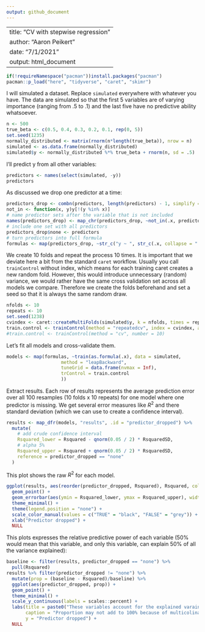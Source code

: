 ```yaml
---
output: github_document
---
```


<!-- README.md is generated from README.Rmd. Please edit that file -->

---
title: "CV with stepwise regression"
author: "Aaron Peikert"
date: "7/1/2021"
output: html_document
---

```r
if(!requireNamespace("pacman"))install.packages("pacman")
pacman::p_load("here", "tidyverse", "caret", "skimr")
```

I will simulated a dataset. Replace `simulated` everywhere with whatever you have.
The data are simulated so that the first 5 variables are of varying importance (ranging from .5 to .1) and the last five have no predictive ability whatsoever.

```r
n <- 500
true_beta <- c(0.5, 0.4, 0.3, 0.2, 0.1, rep(0, 5))
set.seed(1235)
normally_distributed <- matrix(rnorm(n*length(true_beta)), nrow = n)
simulated <- as.data.frame(normally_distributed)
simulated$y <- normally_distributed %*% true_beta + rnorm(n, sd = .5)
```

I'll predict y from all other variables:

```r
predictors <- names(select(simulated, -y))
predictors
```

As discussed we drop one predictor at a time:

```r
predictors_drop <- combn(predictors, length(predictors) - 1, simplify = FALSE)
not_in <- function(x, y)y[!(y %in% x)]
# name predictor sets after the variable that is not included
names(predictors_drop) <- map_chr(predictors_drop, ~not_in(.x, predictors))
# include one set with all predictors
predictors_drop$none <- predictors
# turn predictors into full formula
formulas <- map(predictors_drop, ~str_c("y ~ ", str_c(.x, collapse = " + ")))
```

We create 10 folds and repeat the process 10 times.
It is important that we deviate here a bit from the standard `caret` workflow.
Usually you call `trainControl` without index, which means for each training caret creates a new random fold.
However, this would introduce unnecessary (random) variance, we would rather have the same cross validation set across all models we compare.
Therefore we create the folds beforehand and set a seed so that it is always the same random draw.

```r
nfolds <- 10
repeats <- 10
set.seed(1238)
cvindex <- caret::createMultiFolds(simulated$y, k = nfolds, times = repeats)
train.control <- trainControl(method = "repeatedcv", index = cvindex, allowParallel = TRUE, repeats = repeats)
#train.control <- trainControl(method = "cv", number = 10)
```

Let's fit all models and cross-validate them.

```r
models <- map(formulas, ~train(as.formula(.x), data = simulated,
                    method = "leapBackward",
                    tuneGrid = data.frame(nvmax = Inf),
                    trControl = train.control
                    ))
```

Extract results.
Each row of results represents the average prediction error over all 100 resamples (10 folds x 10 repeats) for one model where one predictor is missing.
We get several error measures like $R^2$ and there standard deviation (which we can use to create a confidence interval).

```r
results <- map_dfr(models, "results", .id = "predictor_dropped") %>%
  mutate(
    # add crude confidence interval
    Rsquared_lower = Rsquared - qnorm(0.05 / 2) * RsquaredSD,
    # alpha 5%
    Rsquared_upper = Rsquared + qnorm(0.05 / 2) * RsquaredSD,
    reference = predictor_dropped == "none"
  )
```

This plot shows the raw $R^2$ for each model.

```r
ggplot(results, aes(reorder(predictor_dropped, Rsquared), Rsquared, color = reference)) +
  geom_point() +
  geom_errorbar(aes(ymin = Rsquared_lower, ymax = Rsquared_upper), width = .1) +
  theme_minimal() +
  theme(legend.position = "none") +
  scale_color_manual(values = c("TRUE" = "black", "FALSE" = "grey")) +
  xlab("Predictor dropped") +
  NULL
```

This plots expresses the relative predictive power of each variable (50% would mean that this variable, and only this variable, can explain 50% of all the variance explained):

```r
baseline <- filter(results, predictor_dropped == "none") %>% 
  pull(Rsquared)
results %>% filter(predictor_dropped != "none") %>% 
  mutate(prop = (baseline - Rsquared)/baseline) %>% 
  ggplot(aes(predictor_dropped, prop)) +
  geom_point() +
  theme_minimal() +
  scale_y_continuous(labels = scales::percent) +
  labs(title = paste0("These variables account for the explained varaince of ", round(baseline*100), "%"),
       caption = "Proportion may not add to 100% because of multicolinarity.",
       y = "Predictor dropped") +
  NULL
```

